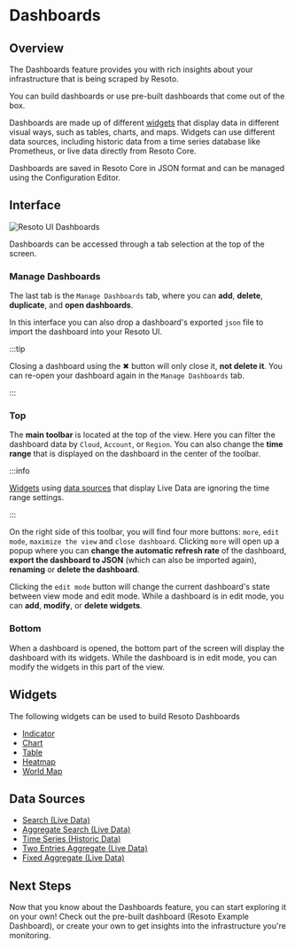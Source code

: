 # Dashboards

## Overview

The Dashboards feature provides you with rich insights about your infrastructure that is being scraped by Resoto.

You can build dashboards or use pre-built dashboards that come out of the box.

Dashboards are made up of different [widgets](./widgets/index.mdx) that display data in different visual ways, such as tables, charts, and maps. Widgets can use different data sources, including historic data from a time series database like Prometheus, or live data directly from Resoto Core.

Dashboards are saved in Resoto Core in JSON format and can be managed using the Configuration Editor.

## Interface

![Resoto UI Dashboards](../img/resoto-ui-dashboards.jpg)

Dashboards can be accessed through a tab selection at the top of the screen.

### Manage Dashboards

The last tab is the `Manage Dashboards` tab, where you can **add**, **delete**, **duplicate**, and **open dashboards**.

In this interface you can also drop a dashboard's exported `json` file to import the dashboard into your Resoto UI.

:::tip

Closing a dashboard using the ✖ button will only close it, **not delete it**. You can re-open your dashboard again in the `Manage Dashboards` tab.

:::

### Top

The **main toolbar** is located at the top of the view. Here you can filter the dashboard data by `Cloud`, `Account`, or `Region`. You can also change the **time range** that is displayed on the dashboard in the center of the toolbar.

:::info

[Widgets](./widgets/index.mdx) using [data sources](./data-sources/index.mdx) that display Live Data are ignoring the time range settings.

:::

On the right side of this toolbar, you will find four more buttons: `more`, `edit mode`, `maximize the view` and `close dashboard`. Clicking `more` will open up a popup where you can **change the automatic refresh rate** of the dashboard, **export the dashboard to JSON** (which can also be imported again), **renaming** or **delete the dashboard**.

Clicking the `edit mode` button will change the current dashboard's state between view mode and edit mode. While a dashboard is in edit mode, you can **add**, **modify**, or **delete widgets**.

### Bottom

When a dashboard is opened, the bottom part of the screen will display the dashboard with its widgets. While the dashboard is in edit mode, you can modify the widgets in this part of the view.

## Widgets

The following widgets can be used to build Resoto Dashboards

- [Indicator](./widgets/index.mdx#indicator)
- [Chart](./widgets/index.mdx#chart)
- [Table](./widgets/index.mdx#table)
- [Heatmap](./widgets/index.mdx#heatmap)
- [World Map](./widgets/index.mdx#world-map)

## Data Sources

- [Search (Live Data)](./data-sources/index.mdx#search-live-data)
- [Aggregate Search (Live Data)](./data-sources/index.mdx#aggregate-search-live-data)
- [Time Series (Historic Data)](./data-sources/index.mdx#time-series-historic-data)
- [Two Entries Aggregate (Live Data)](./data-sources/index.mdx#two-entries-aggregate-live-data)
- [Fixed Aggregate (Live Data)](./data-sources/index.mdx#fixed-aggregate-live-data)

## Next Steps

Now that you know about the Dashboards feature, you can start exploring it on your own! Check out the pre-built dashboard (Resoto Example Dashboard), or create your own to get insights into the infrastructure you're monitoring.

